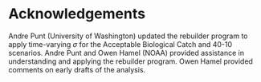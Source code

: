# Acknowledgements
Andre Punt (University of Washington) updated the rebuilder program to apply time-varying $\sigma$ for the Acceptable Biological Catch and 40-10 scenarios. Andre Punt and Owen Hamel (NOAA) provided assistance in understanding and applying the rebuilder program. Owen Hamel provided comments on early drafts of the analysis.

